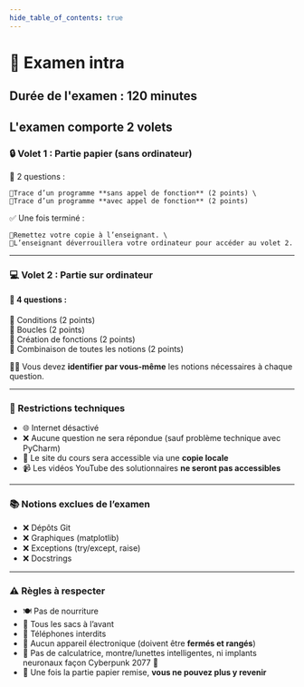```yaml
---
hide_table_of_contents: true
---
```



# 📝 Examen intra

## Durée de l'examen : 120 minutes
## L'examen comporte 2 volets

### 🔒 Volet 1 : Partie papier (sans ordinateur)
📄 2 questions :

    🔹Trace d’un programme **sans appel de fonction** (2 points) \
    🔹Trace d’un programme **avec appel de fonction** (2 points)

✅ Une fois terminé :

    🔹Remettez votre copie à l’enseignant. \
    🔹L’enseignant déverrouillera votre ordinateur pour accéder au volet 2.

---
### 💻 Volet 2 : Partie sur ordinateur

#### 🧠 4 questions :
🔸 Conditions (2 points) \
🔸 Boucles (2 points) \
🔸 Création de fonctions (2 points) \
🔸 Combinaison de toutes les notions (2 points)

🕵️‍♂️ Vous devez **identifier par vous-même** les notions nécessaires à chaque question.

---

### 🚫 Restrictions techniques
- 🌐 Internet désactivé
- ❌ Aucune question ne sera répondue (sauf problème technique avec PyCharm)
- 📁 Le site du cours sera accessible via une **copie locale**
- 📹 Les vidéos YouTube des solutionnaires **ne seront pas accessibles**

---
### 📚 Notions exclues de l’examen
- ❌ Dépôts Git
- ❌ Graphiques (matplotlib)
- ❌ Exceptions (try/except, raise)
- ❌ Docstrings

---
### ⚠️ Règles à respecter
- 🍽️ Pas de nourriture
- 🎒 Tous les sacs à l’avant
- 📵 Téléphones interdits
- 🔌 Aucun appareil électronique (doivent être **fermés et rangés**)
- 🧮 Pas de calculatrice, montre/lunettes intelligentes, ni implants neuronaux façon Cyberpunk 2077 🤖
- 🚫 Une fois la partie papier remise, **vous ne pouvez plus y revenir**

